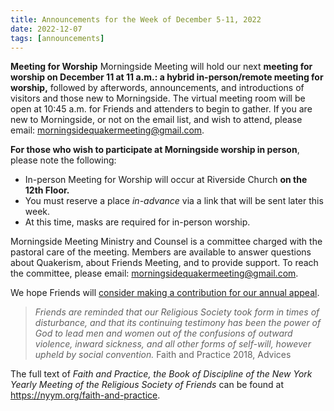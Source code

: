 ```yaml
---
title: Announcements for the Week of December 5-11, 2022
date: 2022-12-07
tags: [announcements]
---
```


**Meeting for Worship**
Morningside Meeting will hold our next **meeting for worship on December 11 at 11 a.m.: a hybrid in-person/remote meeting for worship,** followed by afterwords, announcements, and introductions of visitors and those new to Morningside. The virtual meeting room will be open at 10:45 a.m. for Friends and attenders to begin to gather. If you are new to Morningside, or not on the email list, and wish to attend, please email: morningsidequakermeeting@gmail.com.

**For those who wish to participate at Morningside worship in person**, please note the following:

- In-person Meeting for Worship will occur at Riverside Church **on the 12th Floor.**
- You must reserve a place _in-advance_ via a link that will be sent later this week.
- At this time, masks are required for in-person worship.

Morningside Meeting Ministry and Counsel is a committee charged with the pastoral care of the meeting. Members are available to answer questions about Quakerism, about Friends Meeting, and to provide support. To reach the committee, please email: morningsidequakermeeting@gmail.com.

We hope Friends will [consider making a contribution for our annual appeal](https://morningsidemeeting.org/posts/finance-2022-appeal/).

> _Friends are reminded that our Religious Society took form in times of disturbance,
> and that its continuing testimony has been the power of God to lead men and women
> out of the confusions of outward violence, inward sickness, and all other forms of
> self-will, however upheld by social convention._
> Faith and Practice 2018, Advices

The full text of _Faith and Practice, the Book of Discipline of the New York Yearly Meeting of the Religious Society of Friends_ can be found at https://nyym.org/faith-and-practice.

